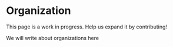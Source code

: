
# Organization

<Callout emoji='🚨'>
	This page is a work in progress. Help us expand it by contributing!
</Callout>

We will write about organizations here